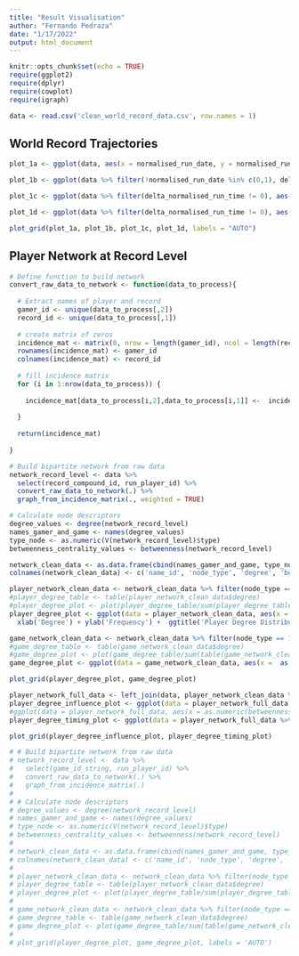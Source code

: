 ```yaml
---
title: "Result Visualisation"
author: "Fernando Pedraza"
date: "1/17/2022"
output: html_document
---
```


```r
knitr::opts_chunk$set(echo = TRUE)
require(ggplot2)
require(dplyr)
require(cowplot)
require(igraph)
```


```r
data <- read.csv('clean_world_record_data.csv', row.names = 1)
```

## World Record Trajectories

```r
plot_1a <- ggplot(data, aes(x = normalised_run_date, y = normalised_run_time)) + geom_line(aes(group = record_compound_id), size = 0.02)  + theme_minimal() + xlab('Normalised run date') + ylab('Normalised run time') + geom_smooth(method = 'loess', formula = y ~ x)
```


```r
plot_1b <- ggplot(data %>% filter(!normalised_run_date %in% c(0,1), delta_normalised_run_time != 0), aes(x = normalised_run_date)) + geom_histogram(color = 'black', alpha = 0.6)  + theme_minimal()  + ylab('Frequency') + xlab('Normalised run date')
```


```r
plot_1c <- ggplot(data %>% filter(delta_normalised_run_time != 0), aes(x = delta_normalised_run_time)) + geom_histogram(color = 'black', alpha = 0.6)  + theme_minimal()  + ylab('Frequency') + xlab('Delta normalised run time')
```


```r
plot_1d <- ggplot(data %>% filter(delta_normalised_run_time != 0), aes(x = normalised_run_date, y = delta_normalised_run_time)) + geom_point(size = 0.02, alpha = 0.3) + geom_smooth(method = 'loess', formula = y ~ x) + theme_minimal() + xlab('Normalised run date') + ylab('Delta normalised run time') 
```

```r
plot_grid(plot_1a, plot_1b, plot_1c, plot_1d, labels = "AUTO")
```

## Player Network at Record Level

```r
# Define function to build network
convert_raw_data_to_network <- function(data_to_process){
  
  # Extract names of player and record
  gamer_id <- unique(data_to_process[,2])
  record_id <- unique(data_to_process[,1])
  
  # create matrix of zeros
  incidence_mat <- matrix(0, nrow = length(gamer_id), ncol = length(record_id))
  rownames(incidence_mat) <- gamer_id
  colnames(incidence_mat) <- record_id
  
  # fill incidence matrix
  for (i in 1:nrow(data_to_process)) {
    
    incidence_mat[data_to_process[i,2],data_to_process[i,1]] <-  incidence_mat[data_to_process[i,2],data_to_process[i,1]] + 1
    
  }
  
  return(incidence_mat)
  
}

# Build bipartite network from raw data
network_record_level <- data %>% 
  select(record_compound_id, run_player_id) %>%
  convert_raw_data_to_network(.) %>%
  graph_from_incidence_matrix(., weighted = TRUE)

# Calculate node descriptors
degree_values <- degree(network_record_level)
names_gamer_and_game <- names(degree_values)
type_node <- as.numeric(V(network_record_level)$type)
betweenness_centrality_values <- betweenness(network_record_level)

network_clean_data <- as.data.frame(cbind(names_gamer_and_game, type_node, unname(degree_values), unname(betweenness_centrality_values)))
colnames(network_clean_data) <- c('name_id', 'node_type', 'degree', 'betweenness_centrality')

player_network_clean_data <- network_clean_data %>% filter(node_type == 0)
#player_degree_table <- table(player_network_clean_data$degree)
#player_degree_plot <- plot(player_degree_table/sum(player_degree_table), xlab = 'Degree', ylab = 'Frequency', main = 'Player Degree Distribution')
player_degree_plot <- ggplot(data = player_network_clean_data, aes(x =  as.numeric(degree))) + geom_histogram(color = 'black', alpha = 0.6) + theme_minimal() +
  xlab('Degree') + ylab('Frequency') +  ggtitle('Player Degree Distribution') + theme(aspect.ratio = 1)

game_network_clean_data <- network_clean_data %>% filter(node_type == 1)
#game_degree_table <- table(game_network_clean_data$degree)
#game_degree_plot <- plot(game_degree_table/sum(table(game_network_clean_data$degree)), xlab = 'Degree', ylab = 'Frequency', main = 'Record Degree Distribution')
game_degree_plot <- ggplot(data = game_network_clean_data, aes(x =  as.numeric(degree))) + geom_histogram(color = 'black', alpha = 0.6) + theme_minimal() + xlab('Degree') + ylab('Frequency') + ggtitle('Game Degree Distribution')  + theme(aspect.ratio = 1)

plot_grid(player_degree_plot, game_degree_plot)

```


```r
player_network_full_data <- left_join(data, player_network_clean_data %>% rename(run_player_id = name_id))
player_degree_influence_plot <- ggplot(data = player_network_full_data %>% filter(delta_normalised_run_time != 0), aes(x = as.numeric(degree), y = as.numeric(delta_normalised_run_time))) + geom_point(size = 0.02, alpha = 0.3)  + theme_minimal() + xlab('Degree') + ylab('Delta normalised run time') + geom_smooth(method = 'loess') + theme(aspect.ratio = 1)
#ggplot(data = player_network_full_data, aes(x = as.numeric(betweenness_centrality), y = as.numeric(delta_normalised_run_time))) + geom_point() + theme(aspect.ratio = 1) + theme_minimal() + xlab('Degree') + ylab('Delta normalised run time') + geom_smooth(method = 'lm')
player_degree_timing_plot <- ggplot(data = player_network_full_data %>% filter(delta_normalised_run_time != 0), aes(x = as.numeric(degree), y = as.numeric(normalised_run_date))) + geom_point(size = 0.02, alpha = 0.3) + theme_minimal() + xlab('Degree') + ylab('Normalised run date') + geom_smooth(method = 'loess') + theme(aspect.ratio = 1)

plot_grid(player_degree_influence_plot, player_degree_timing_plot)
```

```r

# # Build bipartite network from raw data
# network_record_level <- data %>% 
#   select(game_id_string, run_player_id) %>%
#   convert_raw_data_to_network(.) %>%
#   graph_from_incidence_matrix(.)
# 
# # Calculate node descriptors
# degree_values <- degree(network_record_level)
# names_gamer_and_game <- names(degree_values)
# type_node <- as.numeric(V(network_record_level)$type)
# betweenness_centrality_values <- betweenness(network_record_level)
# 
# network_clean_data <- as.data.frame(cbind(names_gamer_and_game, type_node, unname(degree_values), unname(betweenness_centrality_values)))
# colnames(network_clean_data) <- c('name_id', 'node_type', 'degree', 'betweenness_centrality')
# 
# player_network_clean_data <- network_clean_data %>% filter(node_type == 0)
# player_degree_table <- table(player_network_clean_data$degree)
# player_degree_plot <- plot(player_degree_table/sum(player_degree_table))
# 
# game_network_clean_data <- network_clean_data %>% filter(node_type == 1)
# game_degree_table <- table(game_network_clean_data$degree)
# game_degree_plot <- plot(game_degree_table/sum(table(game_network_clean_data$degree)))
# 
# plot_grid(player_degree_plot, game_degree_plot, labels = 'AUTO')
```

```r

```

